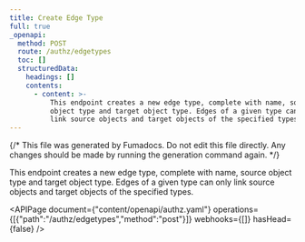 ```yaml
---
title: Create Edge Type
full: true
_openapi:
  method: POST
  route: /authz/edgetypes
  toc: []
  structuredData:
    headings: []
    contents:
      - content: >-
          This endpoint creates a new edge type, complete with name, source
          object type and target object type. Edges of a given type can only
          link source objects and target objects of the specified types.
---
```


{/* This file was generated by Fumadocs. Do not edit this file directly. Any changes should be made by running the generation command again. */}

This endpoint creates a new edge type, complete with name, source object type and target object type. Edges of a given type can only link source objects and target objects of the specified types.

<APIPage document={"content/openapi/authz.yaml"} operations={[{"path":"/authz/edgetypes","method":"post"}]} webhooks={[]} hasHead={false} />